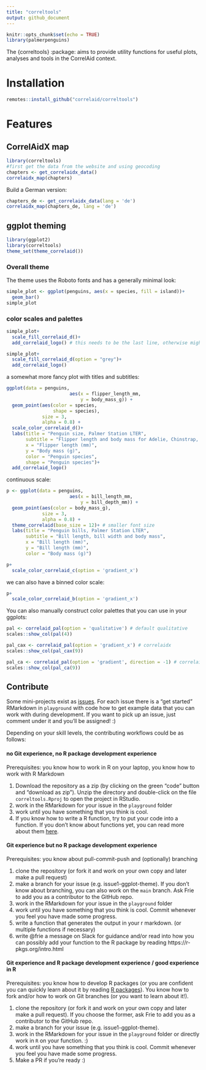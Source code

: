 ```yaml
---
title: "correltools"
output: github_document
---
```


```r
knitr::opts_chunk$set(echo = TRUE)
library(palmerpenguins)
```

The {correltools} :package: aims to provide utility functions for useful plots, analyses and tools in the CorrelAid context.

# Installation 

```r
remotes::install_github("correlaid/correltools")
```

# Features 
## CorrelAidX map
```r
library(correltools)
#first get the data from the website and using geocoding
chapters <- get_correlaidx_data()
correlaidx_map(chapters)
```

Build a German version:
```r
chapters_de <- get_correlaidx_data(lang = 'de')
correlaidx_map(chapters_de, lang = 'de')
```

## ggplot theming
```r
library(ggplot2)
library(correltools)
theme_set(theme_correlaid())
```

### Overall theme
The theme uses the Roboto fonts and has a generally minimal look: 
```r
simple_plot <- ggplot(penguins, aes(x = species, fill = island))+
  geom_bar()
simple_plot
```

### color scales and palettes

```r
simple_plot+
  scale_fill_correlaid_d()+
  add_correlaid_logo() # this needs to be the last line, otherwise might cause problems
```

```r
simple_plot+
  scale_fill_correlaid_d(option = "grey")+
  add_correlaid_logo()
```
 
a somewhat more fancy plot with titles and subtitles: 
```r
ggplot(data = penguins, 
                       aes(x = flipper_length_mm,
                           y = body_mass_g)) +
  geom_point(aes(color = species, 
                 shape = species),
             size = 3,
             alpha = 0.8) +
  scale_color_correlaid_d()+
  labs(title = "Penguin size, Palmer Station LTER",
       subtitle = "Flipper length and body mass for Adelie, Chinstrap, and Gentoo Penguins",
       x = "Flipper length (mm)",
       y = "Body mass (g)",
       color = "Penguin species",
       shape = "Penguin species")+
  add_correlaid_logo()
```

continuous scale:
```r
p <- ggplot(data = penguins, 
                       aes(x = bill_length_mm,
                           y = bill_depth_mm)) +
  geom_point(aes(color = body_mass_g),
             size = 3,
             alpha = 0.8) +
  theme_correlaid(base_size = 12)+ # smaller font size
  labs(title = "Penguin bills, Palmer Station LTER",
       subtitle = "Bill length, bill width and body mass",
       x = "Bill length (mm)",
       y = "Bill length (mm)",
       color = "Body mass (g)")

p+
  scale_color_correlaid_c(option = 'gradient_x')

```

we can also have a binned color scale: 
```r
p+
  scale_color_correlaid_b(option = 'gradient_x')
```

You can also manually construct color palettes that you can use in your ggplots: 
```r
pal <- correlaid_pal(option = 'qualitative') # default qualitative
scales::show_col(pal(4))

pal_cax <- correlaid_pal(option = 'gradient_x') # correlaidx
scales::show_col(pal_cax(9))

pal_ca <- correlaid_pal(option = 'gradient', direction = -1) # correlaid, reversed order
scales::show_col(pal_ca(9))
```


## Contribute

Some mini-projects exist as [issues](https://github.com/CorrelAid/correltools/issues). For each issue there is a "get started" RMarkdown in `playground` with code how to get example data that you can work with during development. If you want to pick up an issue, just comment under it and you'll be assigned! :) 

Depending on your skill levels, the contributing workflows could be as follows:

#### no Git experience, no R package development experience

Prerequisites: you know how to work in R on your laptop, you know how to work with R Markdown

1. Download the repository as a zip (by clicking on the green "code" button and "download as zip"). Unzip the directory and double-click on the file `correltools.Rproj` to open the project in RStudio.
2. work in the RMarkdown for your issue in the `playground` folder
3. work until you have something that you think is cool.
4. If you know how to write a R function, try to put your code into a function. If you don't know about functions yet, you can read more about them [here](https://r4ds.had.co.nz/functions.html).


#### Git experience but no R package development experience

Prerequisites: you know about pull-commit-push and (optionally) branching

1. clone the repository (or fork it and work on your own copy and later make a pull request)
2. make a branch for your issue (e.g. issue1-ggplot-theme). If you don't know about branching, you can also work on the `main` branch. Ask Frie to add you as a contributor to the GitHub repo.
3. work in the RMarkdown for your issue in the `playground` folder
4. work until you have something that you think is cool. Commit whenever you feel you have made some progress. 
5. write a function that generates the output in your r markdown. (or multiple functions if necessary)
6. write @frie a message on Slack for guidance and/or read into how you can possibly add your function to the R package by reading https://r-pkgs.org/intro.html

#### Git experience and R package development experience / good experience in R
Prerequisites: you know how to develop R packages (or you are confident you can quickly learn about it by reading [R packages](https://r4ds.had.co.nz/index.html)). You know how to fork and/or how to work on Git branches (or you want to learn about it!).


1. clone the repository (or fork it and work on your own copy and later make a pull request). If you choose the former, ask Frie to add you as a contributor to the GitHub repo.
2. make a branch for your issue (e.g. issue1-ggplot-theme).
3. work in the RMarkdown for your issue in the `playground` folder or directly work in `R` on your function. :) 
4. work until you have something that you think is cool. Commit whenever you feel you have made some progress. 
5. Make a PR if you're ready :)


